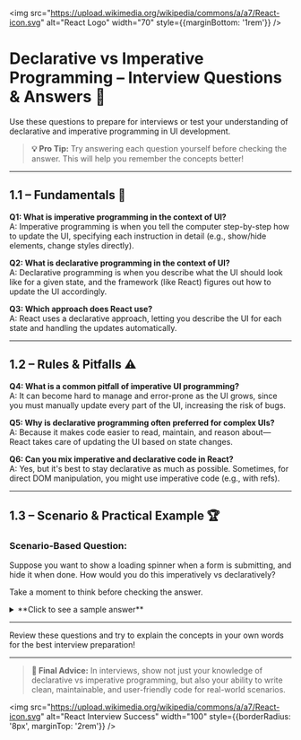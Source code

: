 
<img src="https://upload.wikimedia.org/wikipedia/commons/a/a7/React-icon.svg" alt="React Logo" width="70" style={{marginBottom: '1rem'}} />

# Declarative vs Imperative Programming – Interview Questions & Answers 🚦

Use these questions to prepare for interviews or test your understanding of declarative and imperative programming in UI development.

> **💡 Pro Tip:** Try answering each question yourself before checking the answer. This will help you remember the concepts better!

---

## 1.1 – Fundamentals 🧩

<div style={{ background: 'rgba(0, 100, 200, 0.10)', padding: '15px', borderRadius: '5px', marginBottom: '20px', border: '1px solid rgba(0, 100, 200, 0.15)', color: 'inherit' }}>

**Q1: What is imperative programming in the context of UI?**  
A: Imperative programming is when you tell the computer step-by-step how to update the UI, specifying each instruction in detail (e.g., show/hide elements, change styles directly).

**Q2: What is declarative programming in the context of UI?**  
A: Declarative programming is when you describe what the UI should look like for a given state, and the framework (like React) figures out how to update the UI accordingly.

**Q3: Which approach does React use?**  
A: React uses a declarative approach, letting you describe the UI for each state and handling the updates automatically.

</div>

---

## 1.2 – Rules & Pitfalls ⚠️

<div style={{ background: 'rgba(230, 150, 70, 0.10)', padding: '15px', borderRadius: '5px', marginBottom: '20px', border: '1px solid rgba(230, 150, 70, 0.15)', color: 'inherit' }}>

**Q4: What is a common pitfall of imperative UI programming?**  
A: It can become hard to manage and error-prone as the UI grows, since you must manually update every part of the UI, increasing the risk of bugs.

**Q5: Why is declarative programming often preferred for complex UIs?**  
A: Because it makes code easier to read, maintain, and reason about—React takes care of updating the UI based on state changes.

**Q6: Can you mix imperative and declarative code in React?**  
A: Yes, but it's best to stay declarative as much as possible. Sometimes, for direct DOM manipulation, you might use imperative code (e.g., with refs).

</div>

---

## 1.3 – Scenario & Practical Example 🏆

<div style={{ background: 'rgba(20, 120, 220, 0.10)', padding: '20px', borderRadius: '5px', marginBottom: '20px', border: '1px solid rgba(20, 120, 220, 0.15)', color: 'inherit' }}>

### Scenario-Based Question:

Suppose you want to show a loading spinner when a form is submitting, and hide it when done. How would you do this imperatively vs declaratively?

Take a moment to think before checking the answer.

<details>
<summary>**Click to see a sample answer**</summary>

**Imperative:**
- You would manually show/hide the spinner by changing its style or class in response to events (e.g., `spinner.style.display = 'block'`).

**Declarative (React):**
- You would use a state variable like `isLoading`, and conditionally render the spinner: `{isLoading && <Spinner />}`. React handles showing/hiding based on state.

</details>
</div>

---

<Callout type="info">Review these questions and try to explain the concepts in your own words for the best interview preparation!</Callout>

---

> **🚀 Final Advice:** In interviews, show not just your knowledge of declarative vs imperative programming, but also your ability to write clean, maintainable, and user-friendly code for real-world scenarios.

<img src="https://upload.wikimedia.org/wikipedia/commons/a/a7/React-icon.svg" alt="React Interview Success" width="100" style={{borderRadius: '8px', marginTop: '2rem'}} />
